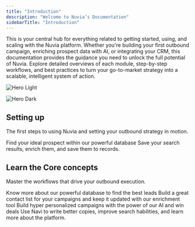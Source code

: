 ```yaml
---
title: "Introduction"
description: "Welcome to Nuvia’s Documentation"
sidebarTitle: "Introduction"
---
```


This is your central hub for everything related to getting started, using, and scaling with the Nuvia platform. Whether you're building your first outbound campaign, enriching prospect data with AI, or integrating your CRM, this documentation provides the guidance you need to unlock the full potential of Nuvia. Explore detailed overviews of each module, step-by-step workflows, and best practices to turn your go-to-market strategy into a scalable, intelligent system of action.

<img
  className="block dark:hidden"
  src="/images/hero-nuvia-light-min.png"
  alt="Hero Light"
  title={true}
/>

<img
  className="hidden dark:block"
  src="/images/hero-nuvia-dark-min.png"
  alt="Hero Dark"
/>

## Setting up

The first steps to using Nuvia and setting your outbound strategy in motion.

<CardGroup cols={2}>
  <Card title="Start with a search" icon="magnifying-glass" href="https://mintlify.com/docs/quickstart">
    Find your ideal prospect within our powerful database
  </Card>
  <Card title="Save to records" icon="record-vinyl" href="https://mintlify.com/docs/development">
    Save your search results, enrich them, and save them to records.
  </Card>
</CardGroup>

## Learn the Core concepts

Master the workflows that drive your outbound execution.

<CardGroup cols={2}>
  <Card title="Search" icon="magnifying-glass" href="https://nuvia.mintlify.app/essentials/data-intelligence/search">
    Know more about our powerful database to find the best leads
  </Card>
  <Card title="Lists" icon="list" href="https://nuvia.mintlify.app/essentials/data-intelligence/lists">
    Build a great contact list for your campaigns and keep it updated with our enrichment tool
  </Card>
  <Card title="Campaigns" icon="megaphone" href="https://nuvia.mintlify.app/essentials/outbound/campaigns">
    Build hyper personalized campaigns with the power of our AI and win deals
  </Card>
  <Card title="Navi" icon="message-dots" href="https://nuvia.mintlify.app/essentials/navi">
    Use Navi to write better copies, improve search habilities, and learn more about the platform.
  </Card>
</CardGroup>
